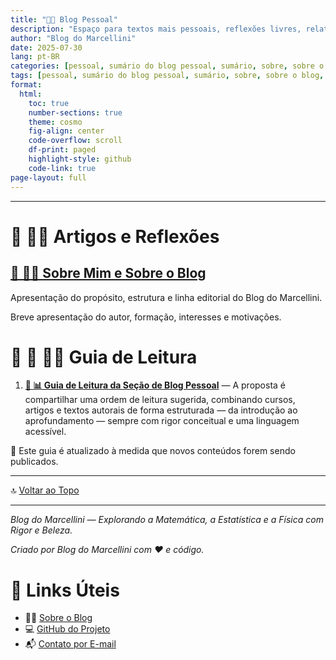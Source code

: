 ```yaml
---
title: "🧑‍🏫 Blog Pessoal"
description: "Espaço para textos mais pessoais, reflexões livres, relatos de experiências, bastidores do blog e notas do autor."
author: "Blog do Marcellini"
date: 2025-07-30
lang: pt-BR
categories: [pessoal, sumário do blog pessoal, sumário, sobre, sobre o blog, sobre mim]
tags: [pessoal, sumário do blog pessoal, sumário, sobre, sobre o blog, sobre mim]
format:
  html:
    toc: true
    number-sections: true
    theme: cosmo
    fig-align: center
    code-overflow: scroll
    df-print: paged
    highlight-style: github
    code-link: true
page-layout: full
---
```


---

# 📘 🧑‍🏫 Artigos e Reflexões

## [📘 🧑‍🏫 Sobre Mim e Sobre o Blog](sobre-o-blog.qmd)
Apresentação do propósito, estrutura e linha editorial do Blog do Marcellini.

Breve apresentação do autor, formação, interesses e motivações.

# 🧭 📘 🧑‍🏫 Guia de Leitura

1. **[🧭 📊 Guia de Leitura da Seção de Blog Pessoal](guia-pessoal.qmd)** — A proposta é compartilhar uma ordem de leitura sugerida, combinando cursos, artigos e textos autorais de forma estruturada — da introdução ao aprofundamento — sempre com rigor conceitual e uma linguagem acessível.

📌 Este guia é atualizado à medida que novos conteúdos forem sendo publicados.

---

🔝 [Voltar ao Topo](index.qmd)

---

*Blog do Marcellini — Explorando a Matemática, a Estatística e a Física com Rigor e Beleza.*

:::{.callout-note}
*Criado por Blog do Marcellini com ❤️ e código.*
:::

# 🔗 Links Úteis

- 🧑‍🏫 [Sobre o Blog](../../posts/pessoal/sobre-o-blog.qmd)
- 💻 <a href="https://github.com/marcellini-celso/blog-marcellini-V2.git" target="_blank">GitHub do Projeto</a>
- 📬 [Contato por E-mail](mailto:prof.marcellini@gmail.com)


